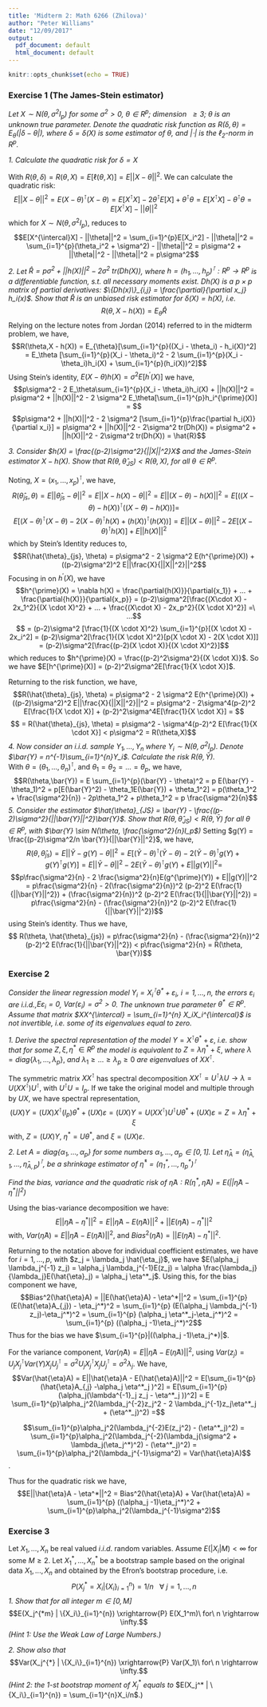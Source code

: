 ```yaml
---
title: 'Midterm 2: Math 6266 (Zhilova)'
author: "Peter Williams"
date: "12/09/2017"
output:
  pdf_document: default
  html_document: default
---
```


```r
knitr::opts_chunk$set(echo = TRUE)
```

### Exercise 1 (The James-Stein estimator) 
*Let $X \sim N(\theta, \sigma^2 I_p)$ for some $\sigma^2 > 0$, $\theta \in R^p$; dimension $\ \geq 3$; $\theta$ is an unknown true parameter. Denote the quadratic risk function as $R(\delta, \theta) = E_{\theta}(|\delta - \theta|)$, where $\delta = \delta(X)$ is some estimator of $\theta$, and $|\cdot|$ is the $\ell_2$-norm in $R^p$.*

*1. Calculate the quadratic risk for $\delta = X$*

With $R(\theta, \delta) = R(\theta, X) = E[\ell(\theta, X)] = E ||X - \theta||^2$. We can calculate the quadratic risk: 
$$E ||X - \theta||^2 = E (X-\theta)^{\intercal}(X - \theta) = E[X^{\intercal}X] - 2\theta^{\intercal}E[X] + \theta^{\intercal}\theta = E[X^{\intercal}X] - \theta^{\intercal}\theta = E[X^{\intercal}X] - ||\theta||^2$$
which for $X \sim N(\theta, \sigma^2 I_p)$, reduces to
$$E[X^{\intercal}X] - ||\theta||^2  = \sum_{i=1}^{p}E[X_i^2] - ||\theta||^2 = \sum_{i=1}^{p}(\theta_i^2 + \sigma^2) - ||\theta||^2 = p\sigma^2 + ||\theta||^2 - ||\theta||^2 = p\sigma^2$$

*2. Let $\hat{R} = p\sigma^2 + ||h(X)||^2 - 2\sigma^2\ tr(Dh(X))$, where $h = (h_1,...,h_p)^{\intercal} : R^p \rightarrow R^p$ is a differentiable function, s.t. all necessary moments exist. $Dh(X)$ is a $p \times p$ matrix of partial
derivatives: $\{Dh(x)\}_{i,j} = \frac{\partial}{\partial x_j} h_i(x)$.
Show that $\hat{R}$ is an unbiased risk estimator for $\delta(X) = h(X)$, i.e.* 
$$R(\theta, X - h(X)) = E_\theta \hat{R}$$
Relying on the lecture notes from Jordan (2014) referred to in the midterm problem, we have, 
$$R(\theta,X - h(X)) = E_{\theta}[\sum_{i=1}^{p}((X_i - \theta_i) - h_i(X))^2] = E_\theta [\sum_{i=1}^{p}(X_i - \theta_i)^2 - 2 \sum_{i=1}^{p}(X_i - \theta_i)h_i(X) + \sum_{i=1}^{p}(h_i(X))^2]$$
Using Stein's identity, $E(X-\theta)h(X) = \sigma^2E[h^{\prime}(X)]$ we have, 
$$p\sigma^2 - 2 E_\theta\sum_{i=1}^{p}(X_i - \theta_i)h_i(X) + ||h(X)||^2  = p\sigma^2 + ||h(X)||^2 - 2 \sigma^2 E_\theta[\sum_{i=1}^{p}h_i^{\prime}(X)] = $$
$$p\sigma^2 + ||h(X)||^2 - 2 \sigma^2 [\sum_{i=1}^{p}\frac{\partial h_i(X)}{\partial x_i}] = p\sigma^2 + ||h(X)||^2 - 2\sigma^2 tr(Dh(X))  = p\sigma^2 + ||h(X)||^2 - 2\sigma^2 tr(Dh(X)) = \hat{R}$$

*3. Consider $h(X) = \frac{(p-2)\sigma^2}{||X||^2}X$ and the James-Stein estimator
$X - h(X)$. Show that $R(\theta,\hat{\theta}_{JS}) < R(\theta,X)$, for all $\theta \in R^p$.*  

Noting, $X = (x_1,...,x_p)^{\intercal}$, we have, 
$$R(\hat{\theta}_{js}, \theta) = E||\hat{\theta}_{js} - \theta||^2 = E||X - h(X) - \theta||^2 = E||(X-\theta) - h(X)||^2 = E[((X-\theta) - h(X))^{\intercal}((X-\theta) - h(X))] = $$ 
$$E[(X-\theta)^{\intercal}(X-\theta) - 2(X-\theta)^{\intercal}h(X) + (h(X))^{\intercal}(h(X))] = E||(X-\theta)||^2 - 2 E[(X-\theta)^{\intercal}h(X)] + E||h(X)||^2$$
which by Stein's Identity reduces to, 
$$R(\hat{\theta}_{js}, \theta) = p\sigma^2 - 2 \sigma^2 E(h^{\prime}(X)) + ((p-2)\sigma^2)^2 E||\frac{X}{||X||^2}||^2$$
Focusing in on $h^{\prime}(X)$, we have
$$h^{\prime}(X) = \nabla h(X) = \frac{\partial{h(X)}}{\partial{x_1}} + ... + \frac{\partial{h(X)}}{\partial{x_p}} = (p-2)\sigma^2[\frac{(X\cdot X) - 2x_1^2}{(X \cdot X)^2} + ... + \frac{(X\cdot X) - 2x_p^2}{(X \cdot X)^2}] =\ ...$$
$$ = (p-2)\sigma^2 [\frac{1}{(X \cdot X)^2} \sum_{i=1}^{p}[(X \cdot X) - 2x_i^2] = (p-2)\sigma^2[\frac{1}{(X \cdot X)^2}[p(X \cdot X) - 2(X \cdot X)]]  = (p-2)\sigma^2[\frac{(p-2)(X \cdot X)}{(X \cdot X)^2}]$$
which reduces to $h^{\prime}(X) = \frac{(p-2)^2\sigma^2}{(X \cdot X)}$. So we have $E[h^{\prime}(X)] = (p-2)^2\sigma^2E[\frac{1}{X \cdot X}]$.

Returning to the risk function, we have,
$$R(\hat{\theta}_{js}, \theta) = p\sigma^2 - 2 \sigma^2 E(h^{\prime}(X)) + ((p-2)\sigma^2)^2 E||\frac{X}{||X||^2}||^2  = p\sigma^2 - 2\sigma^4(p-2)^2 E[\frac{1}{X \cdot X}] + (p-2)^2\sigma^4E[\frac{1}{X \cdot X}] = $$
$$ = R(\hat{\theta}_{js}, \theta) = p\sigma^2 - \sigma^4(p-2)^2 E[\frac{1}{X \cdot X}] < p\sigma^2 = R(\theta,X)$$
*4. Now consider an $i.i.d.$ sample $Y_1,...,Y_n$ where $Y_i \sim N(\theta, \sigma^2 I_p)$. Denote $\bar{Y} = n^{-1}\sum_{i=1}^{n}Y_i$. Calculate the risk $R(\theta,\bar{Y})$.*  
With $\theta = (\theta_1, ..., \theta_n)^{\intercal}$, and $\theta_1 = \theta_2 = ... = \theta_p$, we have, 
$$R(\theta,\bar{Y}) = E \sum_{i=1}^{p}(\bar{Y} - \theta)^2 = p E(\bar{Y} - \theta_1)^2 = p[E(\bar{Y}^2) - \theta_1E(\bar{Y}) + \theta_1^2] = p(\theta_1^2 + \frac{\sigma^2}{n}) - 2p\theta_1^2 + p\theta_1^2 =  p \frac{\sigma^2}{n}$$
*5. Consider the estimator $\hat{\theta}_{JS} = \bar{Y} - \frac{(p-2)\sigma^2}{||\bar{Y}||^2}\bar{Y}$. Show that $R(\theta, \hat{\theta}_{JS}) < R(\theta,\bar{Y})$ for all $\theta \in R^p$, with $\bar{Y} \sim N(\theta, \frac{\sigma^2}{n}I_p$)*
Setting $g(Y) = \frac{(p-2)\sigma^2/n \bar{Y}}{||\bar{Y}||^2}$, we have, 
$$R(\theta, \hat{\theta}_{js}) = E||\bar{Y} - g(Y) - \theta||^2 = E[(\bar{Y}-\theta)^{\intercal}(\bar{Y}-\theta) - 2(\bar{Y}- \theta)^{\intercal}g(Y) + g(Y)^\intercal g(Y)] = E||\bar{Y} - \theta||^2 - 2 E(\bar{Y}-\theta)^{\intercal}g(Y) + E||g(Y)||^2 = $$
$$p\frac{\sigma^2}{n} - 2 \frac{\sigma^2}{n}E(g^{\prime}(Y)) + E||g(Y)||^2 = p\frac{\sigma^2}{n} - 2(\frac{\sigma^2}{n})^2 (p-2)^2 E(\frac{1}{||\bar{Y}||^2}) + (\frac{\sigma^2}{n})^2 (p-2)^2 E(\frac{1}{||\bar{Y}||^2}) = p\frac{\sigma^2}{n} - (\frac{\sigma^2}{n})^2 (p-2)^2 E(\frac{1}{||\bar{Y}||^2})$$
using Stein's identity. Thus we have, 
$$ R(\theta, \hat{\theta}_{js}) = p\frac{\sigma^2}{n} - (\frac{\sigma^2}{n})^2 (p-2)^2 E(\frac{1}{||\bar{Y}||^2}) < p\frac{\sigma^2}{n} = R(\theta, \bar{Y})$$  

### Exercise 2
*Consider the linear regression model $Y_i = X_i^{\intercal}\theta^* + \varepsilon_i$, $i = 1,...,n$, the errors $\varepsilon_i$ are $i.i.d.$,$E\varepsilon_i = 0$, $Var(\varepsilon_i) = \sigma^2 > 0$. The unknown true parameter $\theta^* \in R^p$. Assume that matrix $XX^{\intercal} = \sum_{i=1}^{n} X_iX_i^{\intercal}$ is not invertible, i.e. some of its eigenvalues equal to zero.*

*1. Derive the spectral representation of the model* $Y = X^{\intercal}\theta^{*} + \varepsilon$, *i.e. show that for some* $Z, \xi, \eta^* \in R^p$ *the model is equivalent to* $Z = \lambda \eta^* + \xi$, *where* $\lambda = diag\{\lambda_1,...,\lambda_p\}$, *and* $\lambda_1 \geq ... \geq \lambda_p \geq 0$ *are eigenvalues* of $XX^{\intercal}$.

The symmetric matrix $XX^{\intercal}$ has spectral decomposition $XX^{\intercal} = U^{\intercal}\lambda U \rightarrow \lambda = U (XX^{\intercal})U^{\intercal}$, with $U^{\intercal}U = I_p$. If we take the original model and multiple through by $UX$, we have spectral representation, 
$$ (UX)Y = (UX)X^{\intercal}(I_p)\theta^* + (UX)\varepsilon = (UX)Y = U(XX^{\intercal})U^{\intercal}U\theta^* + (UX)\varepsilon = Z = \lambda \eta^* + \xi$$
with, $Z = (UX)Y$, $\eta^* = U\theta^*$, and $\xi = (UX)\varepsilon$.

*2. Let $A = diag\{\alpha_1,...,\alpha_p \}$ for some numbers $\alpha_1,...,\alpha_p \in [0,1]$. Let $\hat{\eta}_A = (\hat{\eta}_{A,1},...,\hat{\eta}_{A,p})^{\intercal}$, be a shrinkage estimator of $\hat{\eta}^* = (\eta_{1}^{*},...,\eta_{p}^{*})^{\intercal}$*

\begin{equation}
  \hat{\eta}A_{,j}=
    \begin{cases}
      \alpha_j\lambda_{j}^{-1}z_j, & \text{if}\ \lambda_j \ne 0 \\
      0, & \text{otherwise}
    \end{cases}
\end{equation}

*Find the bias, variance and the quadratic risk of $\hat{\eta}A: R(\eta^*, \hat{\eta}A) = E(||\hat{\eta}A - \eta^*||^2)$*

Using the bias-variance decomposition we have:   
$$E||\hat{\eta}A - \eta^*||^2  = E||\hat{\eta}A - E(\hat{\eta}A)||^2 + ||E(\hat{\eta}A) - \eta^*||^2$$
with, $Var(\hat{\eta}A) = E||\hat{\eta}A - E(\hat{\eta}A)||^2$, and $Bias^2(\hat{\eta}A) = ||E(\hat{\eta}A) - \eta^*||^2$.    

Returning to the notation above for individual coefficient estimates, we have for $i = 1, ..., p$, with $z_j = \lambda_j \hat{\eta_j}$, we have $E(\alpha_j \lambda_j^{-1} z_j) = \alpha_j \lambda_j^{-1}E(z_j) = \alpha \frac{\lambda_j}{\lambda_j}E(\hat{\eta}_j) = \alpha_j \eta^*_j$. Using this, for the bias component we have,
$$Bias^2(\hat{\eta}A) = ||E(\hat{\eta}A) - \eta^*||^2 = \sum_{i=1}^{p}(E(\hat{\eta}A_{,j}) - \eta_j^*)^2 = \sum_{i=1}^{p} (E(\alpha_j \lambda_j^{-1} z_j)-\eta_j^*)^2 = \sum_{i=1}^{p} (\alpha_j \eta^*_j-\eta_j^*)^2 = \sum_{i=1}^{p} ((\alpha_j -1)\eta_j^*)^2$$
Thus for the bias we have $\sum_{i=1}^{p}|((\alpha_j -1)\eta_j^*)|$.  
  
For the variance component, $Var(\hat{\eta}A) = E||\hat{\eta}A - E(\hat{\eta}A)||^2$, using $Var(z_j) = U_jX^{\intercal}_jVar(Y)X_jU_j^{\intercal} = \sigma^2 U_jX^{\intercal}_jX_jU_j^{\intercal} = \sigma^2\lambda_j$. We have, 
$$Var(\hat{\eta}A) = E||\hat{\eta}A - E(\hat{\eta}A)||^2 = E[\sum_{i=1}^{p}(\hat{\eta}A_{,j} -\alpha_j \eta^*_j )^2] = E[\sum_{i=1}^{p}(\alpha_j(\lambda^{-1}_j z_j - \eta^*_j ))^2] = E \sum_{i=1}^{p}\alpha_j^2(\lambda_j^{-2}z_j^2 - 2 \lambda_j^{-1}z_j\eta^*_j + (\eta^*_j)^2) =$$ 

$$\sum_{i=1}^{p}\alpha_j^2(\lambda_j^{-2}E(z_j^2) - (\eta^*_j)^2) = \sum_{i=1}^{p}\alpha_j^2(\lambda_j^{-2}(\lambda_j(\sigma^2 + \lambda_j(\eta_j^*)^2) - (\eta^*_j)^2) = \sum_{i=1}^{p}\alpha_j^2(\lambda_j^{-1}\sigma^2) = Var(\hat{\eta}A)$$.

Thus for the quadratic risk we have, 
$$E||\hat{\eta}A - \eta^*||^2 = Bias^2(\hat{\eta}A) + Var(\hat{\eta}A) = \sum_{i=1}^{p} ((\alpha_j -1)\eta_j^*)^2 + \sum_{i=1}^{p}\alpha_j^2(\lambda_j^{-1}\sigma^2)$$
  
### Exercise 3 
Let $X_1,...,X_n$ be real valued $i.i.d.$ random variables. Assume $E(|X_i|M) < \infty$ for some $M \geq 2$. Let $X_1^*,...,X_n^*$ be a bootstrap sample based on the original data $X_1,...,X_n$ and obtained by the Efron’s bootstrap procedure, i.e. 
$$P(X_j^* = X_i | \{X_i\}_{i=1}^{n}) = 1/n\ \ \ \forall\ j = 1,...,n$$
*1. Show that for all integer $m \in [0,M]$*
$$E(X_j^{*m} | \{X_i\}_{i=1}^{n}) \xrightarrow{P} E(X_1^m)\ for\ n \rightarrow \infty.$$
*(Hint 1: Use the Weak Law of Large Numbers.)*  


*2. Show also that*
$$Var(X_j^{*} | \{X_i\}_{i=1}^{n}) \xrightarrow{P} Var(X_1)\ for\ n \rightarrow \infty.$$ 
*(Hint 2: the 1-st bootstrap moment of* $X_j^*$ *equals to* $E(X_j^* | \{X_i\}_{i=1}^{n}) = \sum_{i=1}^{n}X_i/n$.)




